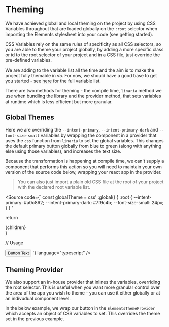 
<Meta of={ThemingStories} />

# Theming

We have achieved global and local theming on the project by using CSS Variables throughout that are loaded globally on the `:root` selector when importing the Elements stylesheet into your code (see getting started).

CSS Variables rely on the same rules of specificity as all CSS selectors, so you are able to theme your project globally, by adding a more specific class or id to the root selector of your project and in a CSS file, just override the pre-defined variables.

We are adding to the variable list all the time and the aim is to make the project fully themable in v5. For now, we should have a good base to get you started - see [here](https://github.com/reapit/elements/blob/main/src/styles/globals.ts#L189) for the full variable list.

There are two methods for theming - the compile time, `linaria` method we use when bundling the library and the provider method, that sets variables at runtime which is less efficient but more granular.

## Global Themes

Here we are overriding the `--intent-primary`, `--intent-primary-dark` and `--font-size-small` variables by wrapping the component in a provider that uses the `css` function from `linaria` to set the global variables. This changes the default primary button globally from blue to green (along with anything else using those variables), and increases the text size.

Because the transformation is happening at compile time, we can't supply a component that performs this action so you will need to maintain your own version of the source code below, wrapping your react app in the provider.

> You can also just import a plain old CSS file at the root of your project with the declared root variable list.

<Source
  code={`
  const globalTheme = css'
    :global() {
      :root {
        --intent-primary: #a0c862;
        --intent-primary-dark: #7f9c4b;
        --font-size-small: 24px;
      }
    }
  '

return <div className={globalTheme}>{children}</div>
}

// Usage

<GlobalThemeProvider>
  <Button isPrimary>Button Text</Button>
</GlobalThemeProvider>
`} language="typescript" />

## Theming Provider

We also support an in-house provider that inlines the variables, overriding the root selector. This is useful when you want more granular control over the area of the app you wish to theme - you can use it either globally or at an indivudual component level.

In the below example, we wrap our button in the `ElementsThemeProvider` which accepts an object of CSS variables to set. This overrides the theme set in the previous example.

<Canvas of={ThemingStories.ThemingProvider} />

<RenderHtmlMarkup of={ThemingStories.ThemingProvider} />
